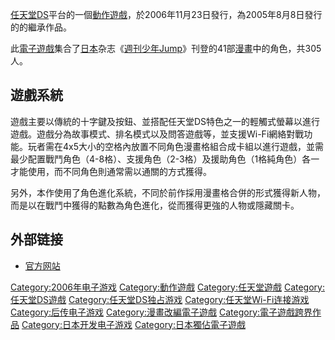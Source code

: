 {{NoteTA|G1=Games}}
{{Infobox VG
|title= Jump明星終極大亂鬥
| japanese = ジャンプアルティメットスターズ
| image = Image:Jump Ultimate Stars boxart.jpg
|caption= 游戏封面
|developer= GANBARION
|publisher= [[任天堂|任天堂]]
|distributor= 
|designer=
|series= 
|engine=
|released= {{vgr|JP|2006年11月23日}}
| genre = [[格鬥遊戲|格鬥]]
|modes= 1～4人、Wi-Fi線上遊戲
|platforms= [[任天堂DS|任天堂DS]]
}}

{{vgname|Jump明星終極大亂鬥|ja=ジャンプアルティメットスターズ}}[[任天堂DS|任天堂DS]]平台的一個[[動作遊戲|動作遊戲]]，於2006年11月23日發行，為2005年8月8日發行的{{link-en|Jump明星超級大亂鬥|Jump Super Stars}}的繼承作品。

此[[電子遊戲|電子遊戲]]集合了[[日本|日本]]杂志《[[週刊少年Jump|週刊少年Jump]]》刊登的41部[[漫畫|漫畫]]中的角色，共305人。

== 遊戲系統 ==
遊戲主要以傳統的十字鍵及按鈕、並搭配任天堂DS特色之一的輕觸式螢幕以進行遊戲。遊戲分為故事模式、排名模式以及問答遊戲等，並支援Wi-Fi網絡對戰功能。玩者需在4x5大小的空格內放置不同角色漫畫格組合成卡組以進行遊戲，並需最少配置戰鬥角色（4-8格）、支援角色（2-3格）及援助角色（1格純角色）各一才能使用，而不同角色則通常需以通關的方式獲得。

另外，本作使用了角色進化系統，不同於前作採用漫畫格合併的形式獲得新人物，而是以在戰鬥中獲得的點數為角色進化，從而獲得更強的人物或隱藏關卡。

== 外部链接 ==
*  [http://www.nintendo.co.jp/ds/ajuj/index.html 官方网站]{{WebCite|url=https://www.webcitation.org/6Hr6DC6ZA?url=http://www.nintendo.co.jp/ds/ajuj/index.html |date=20130704074946 |dateformat=iso }} {{jp icon}}

{{DEFAULTSORT:Jump Ultimate Stars}}
[[Category:2006年电子游戏|Category:2006年电子游戏]]
[[Category:動作遊戲|Category:動作遊戲]]
[[Category:任天堂遊戲|Category:任天堂遊戲]]
[[Category:任天堂DS遊戲|Category:任天堂DS遊戲]]
[[Category:任天堂DS独占游戏|Category:任天堂DS独占游戏]]
[[Category:任天堂Wi-Fi连接游戏|Category:任天堂Wi-Fi连接游戏]]
[[Category:后传电子游戏|Category:后传电子游戏]]
[[Category:漫畫改編電子遊戲|Category:漫畫改編電子遊戲]]
[[Category:電子遊戲跨界作品|Category:電子遊戲跨界作品]]
[[Category:日本开发电子游戏|Category:日本开发电子游戏]]
[[Category:日本獨佔電子遊戲|Category:日本獨佔電子遊戲]]